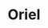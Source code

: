 ---
title: "Oriel"
meta_title: "Oriel | Uchafbwyntiau Gwaith Ein Dysgwyr – Gwaith Saer a Chrefftau i Bawb"
description: "Archwiliwch ein prosiectau diweddaraf a gweld sut mae creadigrwydd a chrefftwaith yn dod yn fyw yn ein gweithdai."
draft: false

# Textiles
textiles:
  - image: "/images/gallery/textile-crafts-1.jpg"
    alt: "Image alt text"

  - image: "/images/gallery/textile-crafts-2.jpg"
    alt: "Image alt text"

  - image: "/images/gallery/textile-crafts-3.jpg"
    alt: "Image alt text"

  - image: "/images/gallery/textile-crafts-4.jpg"
    alt: "Image alt text"

# Woodwork
woodwork:
  - image: "/images/gallery/woodwork-1.jpg"
    alt: "Image alt text"

  - image: "/images/gallery/woodwork-2.jpg"
    alt: "Image alt text"

  - image: "/images/gallery/woodwork-3.jpg"
    alt: "Image alt text"

  - image: "/images/gallery/woodwork-4.jpg"
    alt: "Image alt text"
---